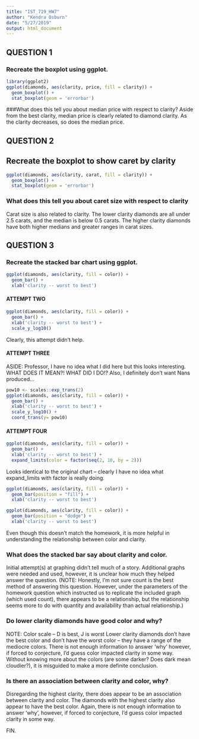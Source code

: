 ```yaml
---
title: "IST_719_HW7"
author: "Kendra Osburn"
date: "5/27/2019"
output: html_document
---
```

## QUESTION 1
### Recreate the boxplot using ggplot. 
```r
library(ggplot2)
ggplot(diamonds, aes(clarity, price, fill = clarity)) +
  geom_boxplot() +
  stat_boxplot(geom = 'errorbar') 
```

###What does this tell you about median price with respect to clarity? 
Aside from the best clarity, median price is clearly related to diamond clarity. As the clarity decreases, so does the median price.

## QUESTION 2
##	Recreate the boxplot to show caret by clarity
```r
ggplot(diamonds, aes(clarity, carat, fill = clarity)) +
  geom_boxplot() +
  stat_boxplot(geom = 'errorbar') 
```

### What does this tell you about caret size with respect to clarity
Carat size is also related to clarity. The lower clarity diamonds are all under 2.5 carats, and the median is below 0.5 carats. The higher clarity diamonds have both higher medians and greater ranges in carat sizes. 


## QUESTION 3
### Recreate the stacked bar chart using ggplot.
```r
ggplot(diamonds, aes(clarity, fill = color)) +
  geom_bar() +
  xlab('clarity -- worst to best')
```

#### ATTEMPT TWO
```r
ggplot(diamonds, aes(clarity, fill = color)) +
  geom_bar() +
  xlab('clarity -- worst to best') +
  scale_y_log10()
```

Clearly, this attempt didn't help.

#### ATTEMPT THREE
ASIDE: Professor, I have no idea what I did here but this looks interesting. WHAT DOES IT MEAN?! WHAT DID I DO!? Also, I definitely don't want Nans produced...
```r
pow10 <- scales::exp_trans(2)
ggplot(diamonds, aes(clarity, fill = color)) +
  geom_bar() +
  xlab('clarity -- worst to best') +
  scale_y_log10() +
  coord_trans(y= pow10)
```

#### ATTEMPT FOUR
```r
ggplot(diamonds, aes(clarity, fill = color)) +
  geom_bar() +
  xlab('clarity -- worst to best') +
  expand_limits(color = factor(seq(2, 10, by = 2)))
```

Looks identical to the original chart -- clearly I have no idea what expand_limits with factor is really doing.
```r
ggplot(diamonds, aes(clarity, fill = color)) +
  geom_bar(position = "fill") +
  xlab('clarity -- worst to best') 
```

```r
ggplot(diamonds, aes(clarity, fill = color)) +
  geom_bar(position = "dodge") +
  xlab('clarity -- worst to best') 
```

Even though this doesn't match the homework, it is more helpful in understanding the relationship between color and clarity.

### What does the stacked bar say about clarity and color. 
Initial attempt(s) at graphing didn't tell much of a story. Additional graphs were needed and used, however, it is unclear how much they helped answer the question. (NOTE: Honestly, I'm not sure count is the best method of answering this question. However, under the parameters of the homework question which instructed us to replicate the included graph (which used count), there appears to be a relationship, but the relationship seems more to do with quantity and availability than actual relationship.)

### Do lower clarity diamonds have good color and why?
NOTE: Color scale -- D is best, J is worst
Lower clarity diamonds don't have the best color and don't have the worst color -- they have a range of the mediocre colors. There is not enough information to answer 'why' however, if forced to conjecture, I'd guess color impacted clarity in some way. Without knowing more about the colors (are some darker? Does dark mean cloudier?), it is misguided to make a more definite conclusion. 

### Is there an association between clarity and color, why?
Disregarding the highest clarity, there does appear to be an association between clarity and color. The diamonds with the highest clarity also appear to have the best color. Again, there is not enough information to answer 'why', however, if forced to conjecture, I'd guess color impacted clarity in some way. 

FIN.
